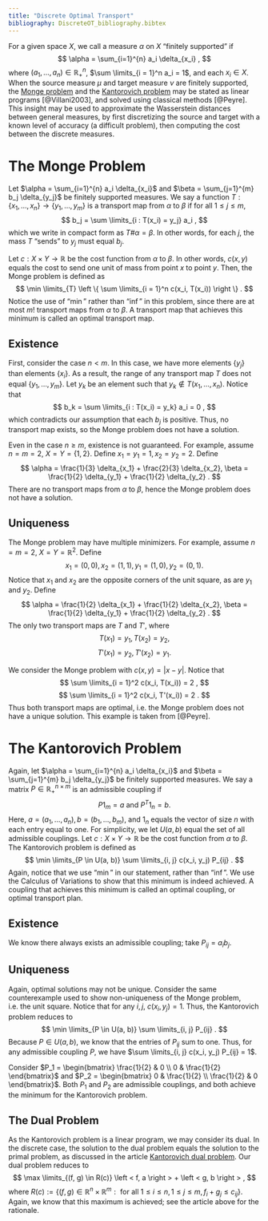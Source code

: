 ```yaml
---
title: "Discrete Optimal Transport"
bibliography: DiscreteOT_bibliography.bibtex
---
```


\usepackage{bbm}

For a given space $X$, we call a measure $\alpha$ on $X$ "finitely supported" if $$ \alpha = \sum_{i=1}^{n} a_i \delta_{x_i} , $$ where $(a_1, \ldots, a_n) \in \mathbb{R}_+^n$, $\sum \limits_{i = 1}^n a_i = 1$, and each $x_i \in X$. When the source measure $\mu$ and target measure $\nu$ are finitely supported, the [Monge problem](https://www.otwiki.xyz/wiki/Monge_Problem) and the [Kantorovich problem](https://otwiki.github.io/otwiki-main/Kantorovich_Problem.html) may be stated as linear programs [@Villani2003], and solved using classical methods [@Peyre]. This insight may be used to approximate the Wasserstein distances between general measures, by first discretizing the source and target with a known level of accuracy (a difficult problem), then computing the cost between the discrete measures.

# The Monge Problem

Let $\alpha = \sum_{i=1}^{n} a_i \delta_{x_i}$ and $\beta = \sum_{j=1}^{m} b_j \delta_{y_j}$ be finitely supported measures. We say a function $T: \{ x_1, \ldots, x_n \} \rightarrow \{ y_1, \ldots, y_m \}$ is a transport map from $\alpha$ to $\beta$ if for all $1 \leq j \leq m$, $$ b_j = \sum \limits_{i : T(x_i) = y_j} a_i , $$ which we write in compact form as $T \# \alpha = \beta$. In other words, for each $j$, the mass $T$ "sends" to $y_j$ must equal $b_j$.

Let $c: X \times Y \rightarrow \mathbb{R}$ be the cost function from $\alpha$ to $\beta$. In other words, $c(x, y)$ equals the cost to send one unit of mass from point $x$ to point $y$. Then, the Monge problem is defined as $$ \min \limits_{T} \left \{ \sum \limits_{i = 1}^n c(x_i, T(x_i)) \right \} . $$ Notice the use of "$\min$" rather than "$\inf$" in this problem, since there are at most $m!$ transport maps from $\alpha$ to $\beta$. A transport map that achieves this minimum is called an optimal transport map.

## Existence

First, consider the case $n < m$. In this case, we have more elements $\{ y_j \}$ than elements $\{ x_i \}$. As a result, the range of any transport map $T$ does not equal $\{ y_1, \ldots, y_m \}$. Let $y_k$ be an element such that $y_k \notin T(x_1, \ldots, x_n)$. Notice that $$ b_k =  \sum \limits_{i : T(x_i) = y_k} a_i = 0 , $$ which contradicts our assumption that each $b_j$ is positive. Thus, no transport map exists, so the Monge problem does not have a solution.

Even in the case $n \geq m$, existence is not guaranteed. For example, assume $n = m = 2$, $X = Y = \{ 1, 2 \}$. Define $x_1 = y_1 = 1, x_2 = y_2 = 2$. Define $$ \alpha = \frac{1}{3} \delta_{x_1} + \frac{2}{3} \delta_{x_2}, \beta = \frac{1}{2} \delta_{y_1} + \frac{1}{2} \delta_{y_2} . $$ There are no transport maps from $\alpha$ to $\beta$, hence the Monge problem does not have a solution.

## Uniqueness

The Monge problem may have multiple minimizers. For example, assume $n = m = 2$, $X = Y = \mathbb{R}^2$. Define $$ x_1 = (0, 0), x_2 = (1, 1), y_1 = (1, 0), y_2 = (0, 1) . $$ Notice that $x_1$ and $x_2$ are the opposite corners of the unit square, as are $y_1$ and $y_2$. Define $$ \alpha = \frac{1}{2} \delta_{x_1} + \frac{1}{2} \delta_{x_2}, \beta = \frac{1}{2} \delta_{y_1} + \frac{1}{2} \delta_{y_2} . $$ The only two transport maps are $T$ and $T'$, where $$ T(x_1) = y_1, T(x_2) = y_2 , $$ $$ T'(x_1) = y_2, T'(x_2) = y_1 . $$

We consider the Monge problem with $c(x, y) = |x - y|$. Notice that $$ \sum \limits_{i = 1}^2 c(x_i, T(x_i)) = 2 , $$ $$ \sum \limits_{i = 1}^2 c(x_i, T'(x_i)) = 2 . $$ Thus both transport maps are optimal, i.e. the Monge problem does not have a unique solution. This example is taken from [@Peyre].

# The Kantorovich Problem

Again, let $\alpha = \sum_{i=1}^{n} a_i \delta_{x_i}$ and $\beta = \sum_{j=1}^{m} b_j \delta_{y_j}$ be finitely supported measures. We say a matrix $P \in \mathbb{R}_+^{n \times m}$ is an admissible coupling if $$ P 1_m = a \text{ and } P^T 1_n = b . $$ Here, $a = (a_1, \ldots, a_n), b = (b_1, \ldots, b_m)$, and $1_n$ equals the vector of size $n$ with each entry equal to one. For simplicity, we let $U(a, b)$ equal the set of all admissible couplings. Let $c: X \times Y \rightarrow \mathbb{R}$ be the cost function from $\alpha$ to $\beta$. The Kantorovich problem is defined as $$ \min \limits_{P \in U(a, b)} \sum \limits_{i, j} c(x_i, y_j) P_{ij} . $$ Again, notice that we use "$\min$" in our statement, rather than "$\inf$". We use the Calculus of Variations to show that this minimum is indeed achieved. A coupling that achieves this minimum is called an optimal coupling, or optimal transport plan.

## Existence

We know there always exists an admissible coupling; take $P_{ij} = a_i b_j$.

## Uniqueness

Again, optimal solutions may not be unique. Consider the same counterexample used to show non-uniqueness of the Monge problem, i.e. the unit square. Notice that for any $i, j$, $c(x_i, y_j) = 1$. Thus, the Kantorovich problem reduces to\
$$ \min \limits_{P \in U(a, b)} \sum \limits_{i, j} P_{ij} . $$ Because $P \in U(a, b)$, we know that the entries of $P_{ij}$ sum to one. Thus, for any admissible coupling $P$, we have $\sum \limits_{i, j} c(x_i, y_j) P_{ij} = 1$.

Consider $P_1 = \begin{bmatrix}
\frac{1}{2} & 0 \\
0 & \frac{1}{2}
\end{bmatrix}$ and $P_2 = \begin{bmatrix}
0 & \frac{1}{2} \\
\frac{1}{2} & 0
\end{bmatrix}$. Both $P_1$ and $P_2$ are admissible couplings, and both achieve the minimum for the Kantorovich problem.

## The Dual Problem

As the Kantorovich problem is a linear program, we may consider its dual. In the discrete case, the solution to the dual problem equals the solution to the primal problem, as discussed in the article [Kantorovich dual problem](https://www.otwiki.xyz/wiki/Kantorovich_Dual_Problem_(for_general_costs)). Our dual problem reduces to $$ \max \limits_{(f, g) \in R(c)} \left < f, a \right > + \left < g, b \right > , $$ where $R(c) := \left \{ (f, g) \in \mathbb{R}^n \times \mathbb{R}^m :  \text{ for all } 1 \leq i \leq n, 1 \leq j \leq m, f_i + g_j \leq c_{ij} \right \}.$ Again, we know that this maximum is achieved; see the article above for the rationale.
